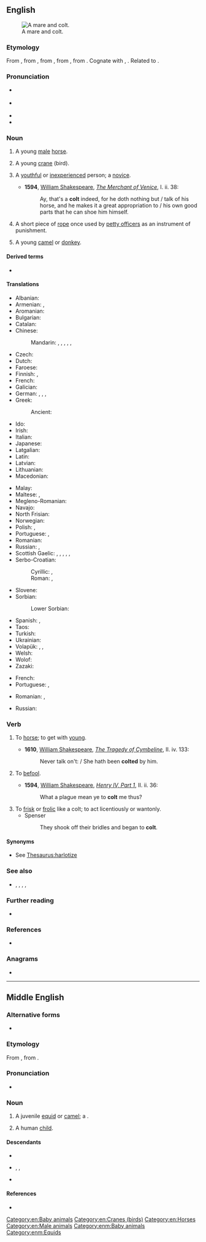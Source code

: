 {{also|Colt|colț}}
==English==
[[Image:Tinker Stute mit Hengstfohlen.jpg|thumb|right|A mare and colt.]]

===Etymology===
From {{inh|en|enm|colt}}, from {{inh|en|ang|colt||young donkey, young camel}}, from {{der|en|gem-pro|*kultaz||plump; stump; thick shape, bulb}}, from {{der|en|ine-pro|*gelt-||something round, pregnant belly, child in the womb}}, from {{m|ine-pro|*gel-||to ball up, amass}}. Cognate with {{cog|fo|koltur||colt, foal}} {{cog|no|kult||treestump}}, {{cog|sv|kult||young boar, boy, lad}}. Related to {{m|en|child}}.

===Pronunciation===
* {{a|UK}} {{IPA|en|/kəʊlt/|[kɔʊlt]|/kɒlt/|qual3=also}}
* {{a|US}} {{IPA|en|/koʊlt/}}
* {{audio|en|en-us-colt.ogg|Audio (US)}}
* {{rhymes|en|əʊlt}}

===Noun===
{{en-noun}}

# A young [[male]] [[horse]].
#: {{coordinate terms|en|filly}}
# A young [[crane]] (bird).
# {{lb|it|figuratively}} A [[youthful]] or [[inexperienced]] person; a [[novice]].
#* '''1594''', [[w: William Shakespeare|William Shakespeare]], ''[[s: The Merchant of Venice|The Merchant of Venice]]'', I. ii. 38:
#*: Ay, that's a '''colt''' indeed, for he doth nothing but / talk of his horse, and he makes it a great appropriation to / his own good parts that he can shoe him himself.
# {{lb|en|nautical}} A short piece of [[rope]] once used by [[petty officer]]s as an instrument of punishment.
# {{lb|en|biblical}} A young [[camel]] or [[donkey]].

====Derived terms====
* {{l|en|colt's tooth}}

====Translations====
{{trans-top|young male horse}}
* Albanian: {{t+|sq|mëz}}
* Armenian: {{t+|hy|մտրուկ}}, {{t+|hy|քուռակ}}
* Aromanian: {{t|rup|mãndzu|m}}
* Bulgarian: {{t+|bg|жребче́|m}}
* Catalan: {{t+|ca|poltre|m}}
* Chinese:
*: Mandarin: {{t+|cmn|駒|sc=Hani}}, {{t+|cmn|驹|tr=jū|sc=Hani}} {{qualifier|colt of filly}}, {{t+|cmn|駒子|sc=Hani}}, {{t+|cmn|驹子|tr=jūzi|sc=Hani}}, {{t|cmn|[[小]][[雄]][[馬]]|sc=Hani}}, {{t|cmn|[[小]][[雄]][[马]]|tr=xiǎo xióng mǎ|sc=Hani}}
* Czech: {{t+|cs|hříbě|n}}
* Dutch: {{t|nl|hengstveulen|n}}
* Faroese: {{t|fo|koltur|n}}
* Finnish: {{t+|fi|varsa}}, {{t|fi|orivarsa}}
* French: {{t+|fr|poulain|m}}
* Galician: {{t+|gl|poldro}}
* German: {{t|de|Hengstfohlen|n}}, {{t|de|[[männlich|männliches]] [[Fohlen]]|n}}, {{t|de|[[männlich|männliches]] [[Füllen]]|n}}, {{t|de|Hengstfüllen|n}}
* Greek:
*: Ancient: {{t|grc|πῶλος|m}}
* Ido: {{t+|io|kavalyunulo}}
* Irish: {{t|ga|bromach|m}}
* Italian: {{t+|it|puledro|m}}
* Japanese: {{t|ja|[[雄]]の[[子馬]]|tr=osu no kouma|sc=Jpan}}
* Latgalian: {{t|ltg|kumeļs|m}}
* Latin: {{t|la|equuleus|m}}
* Latvian: {{t|lv|kumeļš|m}}
* Lithuanian: {{t|lt|kumeliukas|m}}
* Macedonian: {{t|mk|ждребе|n}}
{{trans-mid}}
* Malay: {{t|ms|kuda jantan muda}}
* Maltese: {{t|mt|mohor|m}}, {{t|mt|felu|m}}
* Megleno-Romanian: {{t|ruq|mǫndz|m}}
* Navajo: {{t|nv|łéʼéyázhí}}
* North Frisian: {{t|frr|Plāg}} {{qualifier|Sylt}}
* Norwegian: {{t|no|hingstføll|n}}
* Polish: {{t+|pl|źrebak|m}}, {{t|pl|ogierek|m}}
* Portuguese: {{t+|pt|potro|m}}, {{t+|pt|poldro|m}}
* Romanian: {{t+|ro|mânz|m}}
* Russian: {{t+|ru|жеребёнок|m}} {{qualifier|colt of filly}}, {{t+|ru|жере́бчик|m}}
* Scottish Gaelic: {{t|gd|capall|m}}, {{t|gd|bromach|m}}, {{t|gd|loth|f}}, {{t|gd|lothag|f}}, {{t|gd|searrach|m}}, {{t|gd|biorach(-eich)|m}}
* Serbo-Croatian:
*: Cyrillic: {{t|sh|ждребе|n}}, {{t|sh|ждријебе|f}} {{qualifier|colt of filly}}
*: Roman: {{t+|sh|ždrebe|n}}, {{t+|sh|ždrijebe|n}} {{qualifier|colt of filly}}
* Slovene: {{t+|sl|žrebe|n}}
* Sorbian:
*: Lower Sorbian: {{t|dsb|žrěbc|m}}
* Spanish: {{t|es|potranco|m}}, {{t+|es|potro|m}}
* Taos: {{t|twf|kòw’ȕ’úna}}
* Turkish: {{t+|tr|tay}}
* Ukrainian: {{t|uk|лоша́|n}}
* Volapük: {{t+|vo|jevodül|m|f}}, {{t+|vo|hijevodül|m}}, {{t+|vo|jijevodül|f}}
* Welsh: {{t+|cy|ebol|m}}
* Wolof: {{t|wo|mol|alt=mol mi}}
* Zazaki: {{t|zza|estor}}
{{trans-bottom}}

{{trans-top|novice}}
* French: {{t+|fr|jeunot|m}}
* Portuguese: {{t+|pt|novato|m}}, {{t+|pt|noviço|m}}
{{trans-mid}}
* Romanian: {{t+|ro|novice|m|f}}, {{t+|ro|începător|m}}
{{trans-bottom}}

{{trans-top|rope}}
* Russian: {{t+|ru|линёк|m}}
{{trans-mid}}
{{trans-bottom}}

===Verb===
{{en-verb}}

# {{lb|en|obsolete|transitive}} To [[horse]]; to get with [[young]].
#* '''1610''', [[w: William Shakespeare|William Shakespeare]], ''[[s: The Tragedy of Cymbeline|The Tragedy of Cymbeline]]'', II. iv. 133:
#*: Never talk on't: / She hath been '''colted''' by him.
# {{lb|en|obsolete|transitive}} To [[befool]].
#* '''1594''', [[w: William Shakespeare|William Shakespeare]], ''[[s: The First Part of King Henry the Fourth|Henry IV, Part 1]]'', II. ii. 36:
#*: What a plague mean ye to '''colt''' me thus?
# To [[frisk]] or [[frolic]] like a colt; to act licentiously or wantonly.
#* Spenser
#*: They shook off their bridles and began to '''colt'''.

====Synonyms====
* {{sense|to act licentiously or wantonly}} See [[Thesaurus:harlotize]]

===See also===
* {{l|en|stallion}}, {{l|en|mare}}, {{l|en|foal}}, {{l|en|filly}}, {{l|en|horseling}}

===Further reading===
* {{pedia}}

===References===
* {{R:Webster 1913}}

===Anagrams===
* {{anagrams|en|a=clot|clot}}

[[Category:en:Baby animals]]
[[Category:en:Cranes (birds)]]
[[Category:en:Horses]]
[[Category:en:Male animals]]

----

==Middle English==

===Alternative forms===
* {{alter|enm|colte}}

===Etymology===
From {{inh|enm|ang|colt}}, from {{inh|enm|gem-pro|*kultaz}}.

===Pronunciation===
* {{IPA|enm|/kɔlt/|/kɔːlt/}}

===Noun===
{{enm-noun|coltes}}

# A juvenile [[equid]] or [[camel]]; a {{l|en|colt}}.
# {{lb|enm|derogatory|rare}} A human [[child]].

====Descendants====
* {{desc|en|colt}}
* {{desc|sco|colt}}, {{l|sco|cout}}, {{l|sco|cowt}}
* {{desc|yol|caule}}

====References====
* {{R:MED Online|entry=colt (n.)  |id=MED8472 |accessdate=2018-08-12}}

[[Category:enm:Baby animals]]
[[Category:enm:Equids]]
